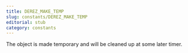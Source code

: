 ```yaml
---
title: DEREZ_MAKE_TEMP
slug: constants/DEREZ_MAKE_TEMP
editorial: stub
category: constants
---
```


<LSLConstant
	name="DEREZ_MAKE_TEMP"
	type="integer"
	value="1"
/>

The object is made temporary and will be cleaned up at some later timer.
